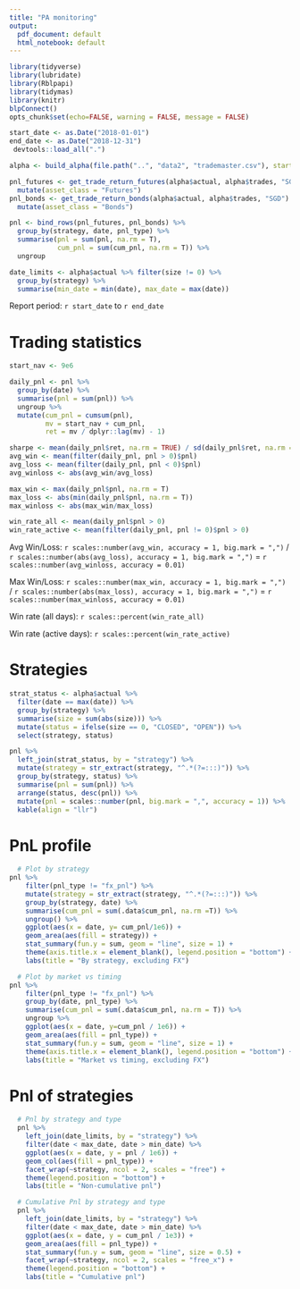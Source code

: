 ```yaml
---
title: "PA monitoring"
output:
  pdf_document: default
  html_notebook: default
---
```


```r
library(tidyverse)
library(lubridate)
library(Rblpapi)
library(tidymas)
library(knitr)
blpConnect()
opts_chunk$set(echo=FALSE, warning = FALSE, message = FALSE)
```

```r
start_date <- as.Date("2018-01-01")
end_date <- as.Date("2018-12-31")
 devtools::load_all(".")

alpha <- build_alpha(file.path("..", "data2", "trademaster.csv"), start_date = start_date, end_date = end_date)

pnl_futures <- get_trade_return_futures(alpha$actual, alpha$trades, "SGD") %>%
  mutate(asset_class = "Futures")
pnl_bonds <- get_trade_return_bonds(alpha$actual, alpha$trades, "SGD") %>%
  mutate(asset_class = "Bonds")

pnl <- bind_rows(pnl_futures, pnl_bonds) %>%
  group_by(strategy, date, pnl_type) %>%
  summarise(pnl = sum(pnl, na.rm = T),
            cum_pnl = sum(cum_pnl, na.rm = T)) %>%
  ungroup

date_limits <- alpha$actual %>% filter(size != 0) %>%
  group_by(strategy) %>%
  summarise(min_date = min(date), max_date = max(date))
```

Report period: `r start_date` to `r end_date`

# Trading statistics

```r
start_nav <- 9e6

daily_pnl <- pnl %>% 
  group_by(date) %>% 
  summarise(pnl = sum(pnl)) %>%
  ungroup %>%
  mutate(cum_pnl = cumsum(pnl),
         mv = start_nav + cum_pnl,
         ret = mv / dplyr::lag(mv) - 1) 

sharpe <- mean(daily_pnl$ret, na.rm = TRUE) / sd(daily_pnl$ret, na.rm = TRUE)
avg_win <- mean(filter(daily_pnl, pnl > 0)$pnl)
avg_loss <- mean(filter(daily_pnl, pnl < 0)$pnl)
avg_winloss <- abs(avg_win/avg_loss)

max_win <- max(daily_pnl$pnl, na.rm = T)
max_loss <- abs(min(daily_pnl$pnl, na.rm = T))
max_winloss <- abs(max_win/max_loss)

win_rate_all <- mean(daily_pnl$pnl > 0)
win_rate_active <- mean(filter(daily_pnl, pnl != 0)$pnl > 0)
```

Avg Win/Loss: `r scales::number(avg_win, accuracy = 1, big.mark = ",")` / `r scales::number(abs(avg_loss), accuracy = 1, big.mark = ",")` = `r scales::number(avg_winloss, accuracy = 0.01)`

Max Win/Loss: `r scales::number(max_win, accuracy = 1, big.mark = ",")` / `r scales::number(abs(max_loss), accuracy = 1, big.mark = ",")` = `r scales::number(max_winloss, accuracy = 0.01)`

Win rate (all days): `r scales::percent(win_rate_all)`

Win rate (active days): `r scales::percent(win_rate_active)`

# Strategies

```r
strat_status <- alpha$actual %>% 
  filter(date == max(date)) %>% 
  group_by(strategy) %>% 
  summarise(size = sum(abs(size))) %>% 
  mutate(status = ifelse(size == 0, "CLOSED", "OPEN")) %>% 
  select(strategy, status)

pnl %>% 
  left_join(strat_status, by = "strategy") %>%
  mutate(strategy = str_extract(strategy, "^.*(?=:::)")) %>%
  group_by(strategy, status) %>%
  summarise(pnl = sum(pnl)) %>%
  arrange(status, desc(pnl)) %>%
  mutate(pnl = scales::number(pnl, big.mark = ",", accuracy = 1)) %>%
  kable(align = "llr")
```

# PnL profile

```r
  # Plot by strategy
pnl %>%
    filter(pnl_type != "fx_pnl") %>%
    mutate(strategy = str_extract(strategy, "^.*(?=:::)")) %>%
    group_by(strategy, date) %>%
    summarise(cum_pnl = sum(.data$cum_pnl, na.rm =T)) %>%
    ungroup() %>%
    ggplot(aes(x = date, y= cum_pnl/1e6)) +
    geom_area(aes(fill = strategy)) +
    stat_summary(fun.y = sum, geom = "line", size = 1) +
    theme(axis.title.x = element_blank(), legend.position = "bottom") +
    labs(title = "By strategy, excluding FX")

  # Plot by market vs timing
pnl %>%
    filter(pnl_type != "fx_pnl") %>%
    group_by(date, pnl_type) %>%
    summarise(cum_pnl = sum(.data$cum_pnl, na.rm = T)) %>%
    ungroup %>%
    ggplot(aes(x = date, y=cum_pnl / 1e6)) +
    geom_area(aes(fill = pnl_type)) +
    stat_summary(fun.y = sum, geom = "line", size = 1) +
    theme(axis.title.x = element_blank(), legend.position = "bottom") +
    labs(title = "Market vs timing, excluding FX")

```

# Pnl of strategies

```r
  # Pnl by strategy and type
  pnl %>%
    left_join(date_limits, by = "strategy") %>%
    filter(date < max_date, date > min_date) %>%
    ggplot(aes(x = date, y = pnl / 1e6)) +
    geom_col(aes(fill = pnl_type)) +
    facet_wrap(~strategy, ncol = 2, scales = "free") +
    theme(legend.position = "bottom") +
    labs(title = "Non-cumulative pnl")

  # Cumulative Pnl by strategy and type
  pnl %>%
    left_join(date_limits, by = "strategy") %>%
    filter(date < max_date, date > min_date) %>%
    ggplot(aes(x = date, y = cum_pnl / 1e3)) +
    geom_area(aes(fill = pnl_type)) +
    stat_summary(fun.y = sum, geom = "line", size = 0.5) +
    facet_wrap(~strategy, ncol = 2, scales = "free_x") +
    theme(legend.position = "bottom") +
    labs(title = "Cumulative pnl")
```




